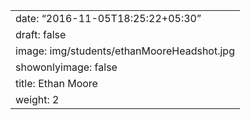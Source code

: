 ---
date: "2016-11-05T18:25:22+05:30"
draft: false
image: img/students/ethanMooreHeadshot.jpg
showonlyimage: false
title: Ethan Moore
weight: 2
---